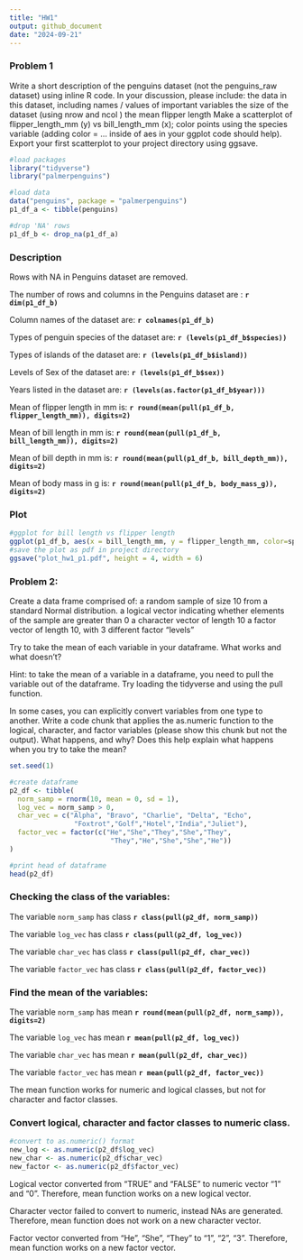 ```yaml
---
title: "HW1"
output: github_document
date: "2024-09-21"
---
```


### Problem 1
Write a short description of the penguins dataset (not the penguins_raw dataset) using inline R code. In your discussion, please
include:
the data in this dataset, including names / values of important variables
the size of the dataset (using nrow and ncol )
the mean flipper length
Make a scatterplot of flipper_length_mm (y) vs bill_length_mm (x); color points using the species variable (adding color = ... inside of
aes in your ggplot code should help).
Export your first scatterplot to your project directory using ggsave.

```r
#load packages 
library("tidyverse")
library("palmerpenguins")
```

```r
#load data 
data("penguins", package = "palmerpenguins")
p1_df_a <- tibble(penguins)

#drop 'NA' rows
p1_df_b <- drop_na(p1_df_a)
```

### Description 
Rows with NA in Penguins dataset are removed. 

The number of rows and columns in the Penguins dataset are : **`r dim(p1_df_b)`**

Column names of the dataset are: **`r colnames(p1_df_b)`**

Types of penguin species of the dataset are: **`r (levels(p1_df_b$species))`**

Types of islands of the dataset are: **`r (levels(p1_df_b$island))`**

Levels of Sex of the dataset are: **`r (levels(p1_df_b$sex))`**

Years listed in the dataset are: **`r (levels(as.factor(p1_df_b$year)))`**

Mean of flipper length in mm is: **`r round(mean(pull(p1_df_b, flipper_length_mm)), digits=2)`**

Mean of bill length in mm is: **`r round(mean(pull(p1_df_b, bill_length_mm)), digits=2)`**

Mean of bill depth in mm is: **`r round(mean(pull(p1_df_b, bill_depth_mm)), digits=2)`**

Mean of body mass in g is: **`r round(mean(pull(p1_df_b, body_mass_g)), digits=2)`**

### Plot

```r
#ggplot for bill length vs flipper length
ggplot(p1_df_b, aes(x = bill_length_mm, y = flipper_length_mm, color=species)) + geom_point()
#save the plot as pdf in project directory
ggsave("plot_hw1_p1.pdf", height = 4, width = 6)

```

### Problem 2:
Create a data frame comprised of:
a random sample of size 10 from a standard Normal distribution.
a logical vector indicating whether elements of the sample are greater than 0
a character vector of length 10
a factor vector of length 10, with 3 different factor “levels”

Try to take the mean of each variable in your dataframe. What works and what doesn’t?

Hint: to take the mean of a variable in a dataframe, you need to pull the variable out of the dataframe. Try loading the tidyverse and using the
pull function.

In some cases, you can explicitly convert variables from one type to another. Write a code chunk that applies the as.numeric function to the logical, character, and factor variables (please show this chunk but not the output). What happens, and why? Does this help explain what happens when you try to take the mean?


```r
set.seed(1)

#create dataframe
p2_df <- tibble(
  norm_samp = rnorm(10, mean = 0, sd = 1),
  log_vec = norm_samp > 0,
  char_vec = c("Alpha", "Bravo", "Charlie", "Delta", "Echo",
                "Foxtrot","Golf","Hotel","India","Juliet"),
  factor_vec = factor(c("He","She","They","She","They",
                         "They","He","She","She","He"))
)

#print head of dataframe
head(p2_df)

```
### Checking the class of the variables:

The variable `norm_samp` has class **`r class(pull(p2_df, norm_samp))`**

The variable `log_vec` has class **`r class(pull(p2_df, log_vec))`**

The variable `char_vec` has class **`r class(pull(p2_df, char_vec))`**

The variable `factor_vec` has class **`r class(pull(p2_df, factor_vec))`**

### Find the mean of the variables:

The variable `norm_samp` has mean **`r round(mean(pull(p2_df, norm_samp)), digits=2)`**

The variable `log_vec` has mean **`r mean(pull(p2_df, log_vec))`**

The variable `char_vec` has mean **`r mean(pull(p2_df, char_vec))`**

The variable `factor_vec` has mean **`r mean(pull(p2_df, factor_vec))`**


The mean function works for numeric and logical classes, but not for character and factor classes. 

### Convert logical, character and factor classes to numeric class. 

```r
#convert to as.numeric() format
new_log <- as.numeric(p2_df$log_vec)
new_char <- as.numeric(p2_df$char_vec)
new_factor <- as.numeric(p2_df$factor_vec)

```
Logical vector converted from "TRUE" and "FALSE"  to numeric vector "1" and "0". Therefore, mean function works on a new logical vector. 

Character vector failed to convert to numeric, instead NAs are generated. Therefore, mean function does not work on a new character vector. 

Factor vector converted from "He", "She", "They" to "1", "2", "3". Therefore, mean function works on a new factor vector. 


